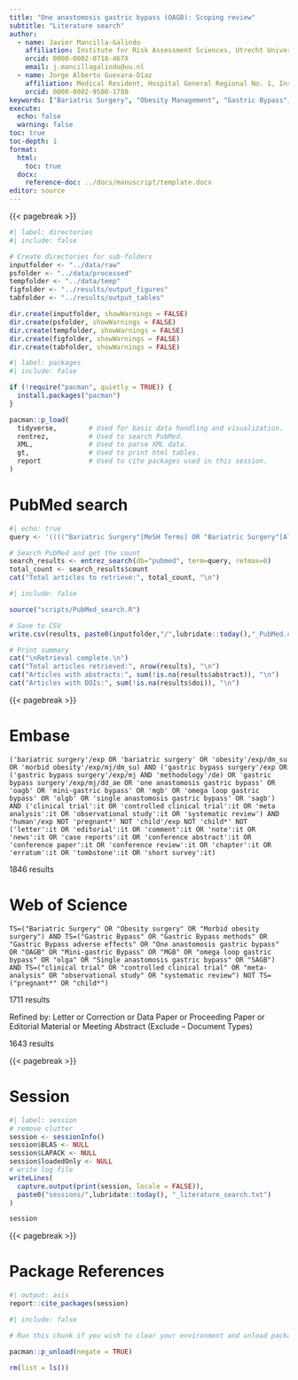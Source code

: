 ```yaml
---
title: "One anastomosis gastric bypass (OAGB): Scoping review"
subtitle: "Literature search"
author: 
  - name: Javier Mancilla-Galindo
    affiliation: Institute for Risk Assessment Sciences, Utrecht University, Utrecht, The Netherlands
    orcid: 0000-0002-0718-467X
    email: j.mancillagalindo@uu.nl
  - name: Jorge Alberto Guevara-Díaz
    affiliation: Medical Resident, Hospital General Regional No. 1, Instituto Mexicano del Servicio Social, Culiacan, Sinaloa, Mexico
    orcid: 0000-0002-9500-1780
keywords: ["Bariatric Surgery", "Obesity Management", "Gastric Bypass", "OAGB", "Mini gastric bypass", "diabetes remission", "Postoperative Complications"]
execute: 
  echo: false
  warning: false
toc: true
toc-depth: 1
format:
  html:
    toc: true
  docx:
    reference-doc: ../docs/manuscript/template.docx
editor: source
---
```


{{< pagebreak >}}

```r
#| label: directories
#| include: false

# Create directories for sub-folders  
inputfolder <- "../data/raw"
psfolder <- "../data/processed"
tempfolder <- "../data/temp"
figfolder <- "../results/output_figures"
tabfolder <- "../results/output_tables"

dir.create(inputfolder, showWarnings = FALSE)
dir.create(psfolder, showWarnings = FALSE)
dir.create(tempfolder, showWarnings = FALSE)
dir.create(figfolder, showWarnings = FALSE)
dir.create(tabfolder, showWarnings = FALSE)
```

```r
#| label: packages
#| include: false 

if (!require("pacman", quietly = TRUE)) {
  install.packages("pacman")
}

pacman::p_load(
  tidyverse,        # Used for basic data handling and visualization.
  rentrez,          # Used to search PubMed.
  XML,              # Used to parse XML data.
  gt,               # Used to print html tables.  
  report            # Used to cite packages used in this session.   
)
```

# PubMed search 

```r
#| echo: true  
query <- '(((("Bariatric Surgery"[MeSH Terms] OR "Bariatric Surgery"[All Fields] OR "obesity/surgery"[MeSH Terms] OR "obesity, morbid/surgery"[MeSH Major Topic]) AND ("Gastric Bypass"[MeSH Terms] OR "gastric bypass/methods"[MeSH Major Topic] OR "gastric bypass/adverse effects"[MeSH Major Topic] OR "One anastomosis gastric bypass"[All Fields] OR "OAGB"[All Fields] OR "Mini-gastric Bypass"[All Fields] OR "MGB"[All Fields] OR "omega loop gastric bypass"[All Fields] OR "OLGB"[All Fields] OR "Single anastomosis gastric bypass"[All Fields] OR "SAGB"[All Fields]) AND ("clinical trial"[Publication Type] OR "controlled clinical trial"[Publication Type] OR "meta analysis"[Publication Type] OR "observational study"[Publication Type] OR "systematic review"[Filter]) AND "humans"[MeSH Terms]) NOT "pregnant*"[All Fields]) NOT "Child"[MeSH Terms]) NOT "child*"[All Fields]'
```


```r
# Search PubMed and get the count
search_results <- entrez_search(db="pubmed", term=query, retmax=0)
total_count <- search_results$count
cat("Total articles to retrieve:", total_count, "\n")
```


```r
#| include: false

source("scripts/PubMed_search.R")
```


```r
# Save to CSV
write.csv(results, paste0(inputfolder,"/",lubridate::today(),"_PubMed.csv"), row.names = FALSE)

# Print summary
cat("\nRetrieval complete.\n")
cat("Total articles retrieved:", nrow(results), "\n")
cat("Articles with abstracts:", sum(!is.na(results$abstract)), "\n")
cat("Articles with DOIs:", sum(!is.na(results$doi)), "\n")
```

{{< pagebreak >}}

# Embase 

```
('bariatric surgery'/exp OR 'bariatric surgery' OR 'obesity'/exp/dm_su OR 'morbid obesity'/exp/mj/dm_su) AND ('gastric bypass surgery'/exp OR ('gastric bypass surgery'/exp/mj AND 'methodology'/de) OR 'gastric bypass surgery'/exp/mj/dd_ae OR 'one anastomosis gastric bypass' OR 'oagb' OR 'mini-gastric bypass' OR 'mgb' OR 'omega loop gastric bypass' OR 'olgb' OR 'single anastomosis gastric bypass' OR 'sagb') AND ('clinical trial':it OR 'controlled clinical trial':it OR 'meta analysis':it OR 'observational study':it OR 'systematic review') AND 'human'/exp NOT 'pregnant*' NOT 'child'/exp NOT 'child*' NOT ('letter':it OR 'editorial':it OR 'comment':it OR 'note':it OR 'news':it OR 'case reports':it OR 'conference abstract':it OR 'conference paper':it OR 'conference review':it OR 'chapter':it OR 'erratum':it OR 'tombstone':it OR 'short survey':it)
```

1846 results

# Web of Science 

```
TS=("Bariatric Surgery" OR "Obesity surgery" OR "Morbid obesity surgery") AND TS=("Gastric Bypass" OR "Gastric Bypass methods" OR "Gastric Bypass adverse effects" OR "One anastomosis gastric bypass" OR "OAGB" OR "Mini-gastric Bypass" OR "MGB" OR "omega loop gastric bypass" OR "olga" OR "Single anastomosis gastric bypass" OR "SAGB") AND TS=("clinical trial" OR "controlled clinical trial" OR "meta-analysis" OR "observational study" OR "systematic review") NOT TS=("pregnant*" OR "child*")
```

1711 results

Refined by: Letter or Correction or Data Paper or Proceeding Paper or Editorial Material or Meeting Abstract (Exclude – Document Types)

1643 results

{{< pagebreak >}}

# Session

```r
#| label: session
# remove clutter
session <- sessionInfo()
session$BLAS <- NULL
session$LAPACK <- NULL
session$loadedOnly <- NULL
# write log file
writeLines(
  capture.output(print(session, locale = FALSE)),
  paste0("sessions/",lubridate::today(), "_literature_search.txt")
)                                   

session
```

{{< pagebreak >}}

# Package References

```r
#| output: asis
report::cite_packages(session)
```

```r
#| include: false

# Run this chunk if you wish to clear your environment and unload packages.

pacman::p_unload(negate = TRUE)

rm(list = ls())
```
